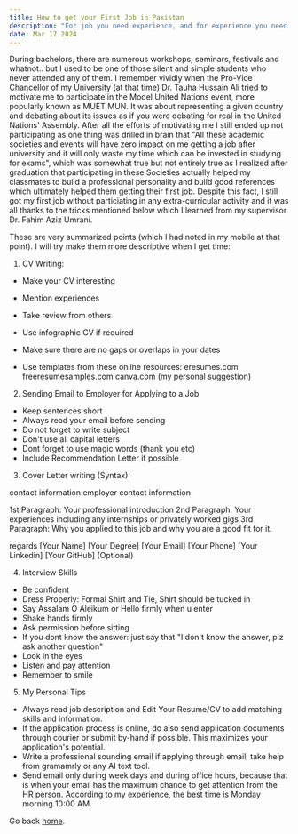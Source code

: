 ```yaml
---
title: How to get your First Job in Pakistan
description: "For job you need experience, and for experience you need job.. Haven't I heard this somewhere before?"
date: Mar 17 2024
---
```


During bachelors, there are numerous workshops, seminars, festivals and whatnot.. but I used to be one of those silent and simple students who never attended any of them.
I remember vividly when the Pro-Vice Chancellor of my University (at that time) Dr. Tauha Hussain Ali tried to motivate me to participate in the Model United Nations event, more popularly known as MUET MUN.
It was about representing a given country and debating about its issues as if you were debating for real in the United Nations' Assembly. After all the efforts of motivating me I still ended up not participating
as one thing was drilled in brain that "All these academic societies and events will have zero impact on me getting a job after university and it will only waste my time which can be invested in studying for exams",
which was somewhat true but not entirely true as I realized after graduation that participating in these Societies actually helped my classmates to build a professional personality and build good references which ultimately helped them getting their first job.
Despite this fact, I still got my first job without particiating in any extra-curricular activity and it was all thanks to the tricks mentioned below which I learned from my supervisor Dr. Fahim Aziz Umrani.

These are very summarized points (which I had noted in my mobile at that point). I will try make them more descriptive when I get time:

1. CV Writing:

- Make your CV interesting 
- Mention experiences 
- Take review from others 
- Use infographic CV if required 
- Make sure there are no gaps or overlaps in your dates

- Use templates from these online resources: 
eresumes.com 
freeresumesamples.com
canva.com (my personal suggestion)

2. Sending Email to Employer for Applying to a Job

- Keep sentences short 
- Always read your email before sending
- Do not forget to write subject 
- Don't use all capital letters 
- Dont forget to use magic words (thank you etc)
- Include Recommendation Letter if possible 

3. Cover Letter writing (Syntax): 

contact information 
employer contact information 

1st Paragraph: Your professional introduction
2nd Paragraph: Your experiences including any internships or privately worked gigs
3rd Paragraph: Why you applied to this job and why you are a good fit for it. 

regards 
[Your Name]
[Your Degree]
[Your Email]
[Your Phone]
[Your Linkedin]
[Your GitHub] (Optional)
 
4. Interview Skills 

- Be confident 
- Dress Properly: Formal Shirt and Tie, Shirt should be tucked in
- Say Assalam O Aleikum or Hello firmly when u enter
- Shake hands firmly 
- Ask permission before sitting 
- If you dont know the answer: just say that "I don't know the answer, plz ask another question" 
- Look in the eyes 
- Listen and pay attention 
- Remember to smile 

5. My Personal Tips

- Always read job description and Edit Your Resume/CV to add matching skills and information.
- If the application process is online, do also send application documents through courier or submit by-hand if possible. This maximizes your application's potential.
- Write a professional sounding email if applying through email, take help from gramamrly or any AI text tool.
- Send email only during week days and during office hours, because that is when your email has the maximum chance to get attention from the HR person. According to my experience, the best time is Monday morning 10:00 AM.

Go back [home](/).